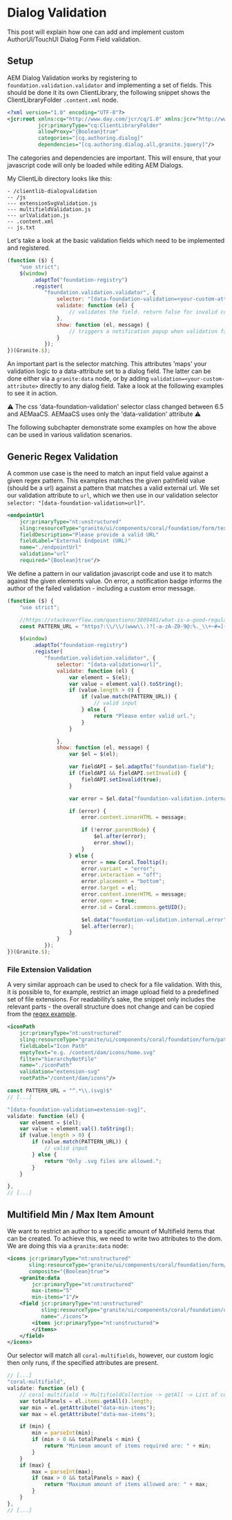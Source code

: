 # Dialog Validation

This post will explain how one can add and implement custom AuthorUI/TouchUI Dialog Form Field validation.

## Setup

AEM Dialog Validation works by registering to `foundation.validation.validator` and implementing a set of fields.
This should be done it its own ClientLibrary, the following snippet shows the ClientLibraryFolder `.content.xml` node.

```xml
<?xml version="1.0" encoding="UTF-8"?>
<jcr:root xmlns:cq="http://www.day.com/jcr/cq/1.0" xmlns:jcr="http://www.jcp.org/jcr/1.0"
		  jcr:primaryType="cq:ClientLibraryFolder"
		  allowProxy="{Boolean}true"
		  categories="[cq.authoring.dialog]"
		  dependencies="[cq.authoring.dialog.all,granite.jquery]"/>
```

The categories and dependencies are important. This will ensure, that your javascript code will only be loaded while editing AEM Dialogs.

My ClientLib directory looks like this:

```text
- /clientlib-dialogvalidation
-- /js
--- extensionSvgValidation.js
--- multifieldValidation.js
--- urlValidation.js
-- .content.xml
-- js.txt
```

Let's take a look at the basic validation fields which need to be implemented and registered.

```javascript
(function ($) {
	"use strict";
	$(window)
		.adaptTo("foundation-registry")
		.register(
			"foundation.validation.validator", {
				selector: "[data-foundation-validation=<your-custom-attribute>]",
				validate: function (el) {
					// validates the field. return false for invalid content
				},
				show: function (el, message) {
					// triggers a notification popup when validation fails
				}
			});
})(Granite.$);
```

An important part is the selector matching. This attributes 'maps' your validation logic to a data-attribute set to a dialog field.
The latter can be done either via a `granite:data` node, or by adding `validation=<your-custom-attribute>` directly to any dialog field. Take a look at the following examples to see it in action.

<div class="alert alert--warning" role="alert">
    ⚠️ The css 'data-foundation-validation' selector class changed between 6.5 and AEMaaCS. AEMaaCS uses only the
    'data-validation' attribute ⚠️
</div>

The following subchapter demonstrate some examples on how the above can be used in various validation scenarios.

## Generic Regex Validation

A common use case is the need to match an input field value against a given regex pattern. This examples matches the given pathfield value (should be a url) against a pattern that matches a valid external url.
We set our validation attribute to `url`, which we then use in our validation selector `selector: "[data-foundation-validation=url]"`.

```xml
<endpointUrl
    jcr:primaryType="nt:unstructured"
    sling:resourceType="granite/ui/components/coral/foundation/form/textfield"
    fieldDescription="Please provide a valid URL"
    fieldLabel="External Endpoint (URL)"
    name="./endpointUrl"
    validation="url"
    required="{Boolean}true"/>
```

We define a pattern in our validation javascript code and use it to match against the given elements value. On error, a notification badge informs the author of the failed validation - including a custom error message.

```javascript
(function ($) {
    "use strict";

    //https://stackoverflow.com/questions/3809401/what-is-a-good-regular-expression-to-match-a-url
    const PATTERN_URL = "https?:\\/\\/(www\\.)?[-a-zA-Z0-9@:%._\\+~#=]{1,256}\\.[a-zA-Z0-9()]{1,6}\\b([-a-zA-Z0-9()@:%_\\+.~#?&//=]*)"

    $(window)
        .adaptTo("foundation-registry")
        .register(
            "foundation.validation.validator", {
                selector: "[data-validation=url]",
                validate: function (el) {
                    var element = $(el);
                    var value = element.val().toString();
                    if (value.length > 0) {
                        if (value.match(PATTERN_URL)) {
                            // valid input
                        } else {
                            return "Please enter valid url.";
                        }
                    }

                },
                show: function (el, message) {
                    var $el = $(el);

                    var fieldAPI = $el.adaptTo("foundation-field");
                    if (fieldAPI && fieldAPI.setInvalid) {
                        fieldAPI.setInvalid(true);
                    }

                    var error = $el.data("foundation-validation.internal.error");

                    if (error) {
                        error.content.innerHTML = message;

                        if (!error.parentNode) {
                            $el.after(error);
                            error.show();
                        }
                    } else {
                        error = new Coral.Tooltip();
                        error.variant = "error";
                        error.interaction = "off";
                        error.placement = "bottom";
                        error.target = el;
                        error.content.innerHTML = message;
                        error.open = true;
                        error.id = Coral.commons.getUID();

                        $el.data("foundation-validation.internal.error", error);
                        $el.after(error);
                    }
                }
            });
})(Granite.$);
```

### File Extension Validation

A very similar approach can be used to check for a file validation. With this, it is possible to, for example, restrict an image upload field to a predefined set of file extensions.
For readability’s sake, the snippet only includes the relevant parts - the overall structure does not change and can be copied from the [regex example](#generic-regex-validation).

```xml
<iconPath
	jcr:primaryType="nt:unstructured"
	sling:resourceType="granite/ui/components/coral/foundation/form/pathfield"
	fieldLabel="Icon Path"
	emptyText="e.g. /content/dam/icons/home.svg"
	filter="hierarchyNotFile"
	name="./iconPath"
	validation="extension-svg"
	rootPath="/content/dam/icons"/>
```

```javascript
const PATTERN_URL = "^.*\\.(svg)$"
// [...]

"[data-foundation-validation=extension-svg]",
validate: function (el) {
	var element = $(el);
	var value = element.val().toString();
	if (value.length > 0) {
		if (value.match(PATTERN_URL)) {
			// valid input
		} else {
			return "Only .svg files are allowed.";
		}
	}

},
// [...]
```

## Multifield Min / Max Item Amount

We want to restrict an author to a specific amount of Multifield items that can be created. To achieve this, we need to write two attributes to the dom. We are doing this via a `granite:data` node:

```xml
<icons jcr:primaryType="nt:unstructured"
	   sling:resourceType="granite/ui/components/coral/foundation/form/multifield"
	   composite="{Boolean}true">
	<granite:data
		jcr:primaryType="nt:unstructured"
		max-items="5"
		min-items="1"/>
	<field jcr:primaryType="nt:unstructured"
		   sling:resourceType="granite/ui/components/coral/foundation/container"
		   name="./icons">
		<items jcr:primaryType="nt:unstructured">
        </items>
    </field>
</icons>
```

Our selector will match all `coral-multifields`, however, our custom logic then only runs, if the specified attributes are present.

```javascript
// [...]
"coral-multifield",
validate: function (el) {
	// coral-multifield -> MultifieldCollection -> getAll -> List of coral-multifield-items
	var totalPanels = el.items.getAll().length;
	var min = el.getAttribute("data-min-items");
	var max = el.getAttribute("data-max-items");

	if (min) {
		min = parseInt(min);
		if (min > 0 && totalPanels < min) {
			return "Minimum amount of items required are: " + min;
		}
	}
	if (max) {
		max = parseInt(max);
		if (max > 0 && totalPanels > max) {
			return "Maximum amount of items allowed are: " + max;
		}
	}
},
// [...]
```


